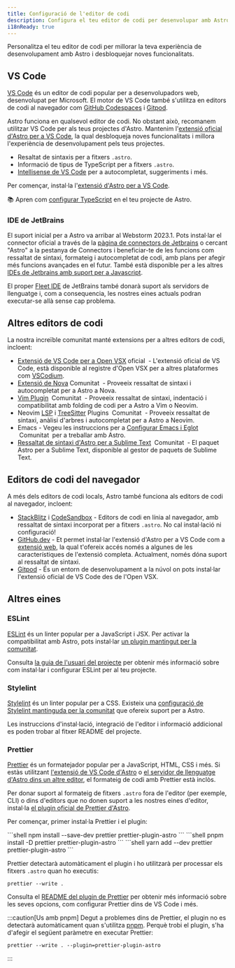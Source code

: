 ```yaml
---
title: Configuració de l'editor de codi
description: Configura el teu editor de codi per desenvolupar amb Astro.
i18nReady: true
---
```


Personalitza el teu editor de codi per millorar la teva experiència de desenvolupament amb Astro i desbloquejar noves funcionalitats.

## VS Code

[VS Code](https://code.visualstudio.com/) és un editor de codi popular per a desenvolupadors web, desenvolupat per Microsoft. El motor de VS Code també s'utilitza en editors de codi al navegador com [GitHub Codespaces](https://github.com/features/codespaces) i [Gitpod](https://gitpod.io/).

Astro funciona en qualsevol editor de codi. No obstant això, recomanem utilitzar VS Code per als teus projectes d'Astro. Mantenim l'[extensió oficial d'Astro per a VS Code](https://marketplace.visualstudio.com/items?itemName=astro-build.astro-vscode), la qual desbloqueja noves funcionalitats i millora l'experiència de desenvolupament pels teus projectes.

- Resaltat de sintaxis per a fitxers `.astro`.
- Informació de tipus de TypeScript per a fitxers `.astro`.
- [Intellisense de VS Code](https://code.visualstudio.com/docs/editor/intellisense) per a autocompletat, suggeriments i més.

Per començar, instal·la l'[extensió d'Astro per a VS Code](https://marketplace.visualstudio.com/items?itemName=astro-build.astro-vscode).

📚 Apren com [configurar TypeScript](/ca/guides/typescript/) en el teu projecte de Astro.

### IDE de JetBrains

El suport inicial per a Astro va arribar al Webstorm 2023.1. Pots instal·lar el connector oficial a través de la [pàgina de connectors de Jetbrains](https://plugins.jetbrains.com/plugin/20959-astro) o cercant "Astro" a la pestanya de Connectors i beneficiar-te de les funcions com ressaltat de sintaxi, formateig i autocompletat de codi, amb plans per afegir més funcions avançades en el futur. També està disponible per a les altres [IDEs de Jetbrains amb suport per a Javascript](https://www.jetbrains.com/products/#lang=js&type=ide).

El proper [Fleet IDE](https://www.jetbrains.com/fleet/) de JetBrains també donarà suport als servidors de llenguatge i, com a consequencia, les nostres eines actuals podran executar-se allà sense cap problema.

## Altres editors de codi

La nostra increïble comunitat manté extensions per a altres editors de codi, incloent:

- [Extensió de VS Code per a Open VSX](https://open-vsx.org/extension/astro-build/astro-vscode)<span style="margin: 0.25em;"><Badge variant="accent">oficial</Badge></span> - L'extensió oficial de VS Code, està disponible al registre d'Open VSX per a altres plataformes com [VSCodium](https://vscodium.com/).
- [Extensió de Nova](https://extensions.panic.com/extensions/sciencefidelity/sciencefidelity.astro/)<span style="margin: 0.25em;"><Badge variant="neutral">Comunitat</Badge></span> - Proveeix ressaltat de sintaxi i autocompletat per a Astro a Nova.
- [Vim Plugin](https://github.com/wuelnerdotexe/vim-astro) <span style="margin: 0.25em;"><Badge variant="neutral">Comunitat</Badge></span> - Proveeix ressaltat de sintaxi, indentació i compatibilitat amb folding de codi per a Astro a Vim o Neovim.
- Neovim [LSP](https://github.com/neovim/nvim-lspconfig/blob/master/doc/server_configurations.md#astro) i [TreeSitter](https://github.com/virchau13/tree-sitter-astro) Plugins <span style="margin: 0.25em;"><Badge variant="neutral">Comunitat</Badge></span> - Proveeix ressaltat de sintaxi, anàlisi d'arbres i autocompletat per a Astro a Neovim.
- Emacs - Vegeu les instruccions per a [Configurar Emacs i Eglot](https://medium.com/@jrmjrm/configuring-emacs-and-eglot-to-work-with-astro-language-server-9408eb709ab0) <span style="margin: 0.25em;"><Badge variant="neutral">Comunitat</Badge></span> per a treballar amb Astro.
- [Ressaltat de sintaxi d'Astro per a Sublime Text](https://packagecontrol.io/packages/Astro) <span style="margin: 0.25em;"><Badge variant="neutral">Comunitat</Badge></span> - El paquet Astro per a Sublime Text, disponible al gestor de paquets de Sublime Text.

## Editors de codi del navegador

A més dels editors de codi locals, Astro també funciona als editors de codi al navegador, incloent:

- [StackBlitz](https://stackblitz.com/) i [CodeSandbox](https://codesandbox.io) - Editors de codi en línia al navegador, amb ressaltat de sintaxi incorporat per a fitxers `.astro`. No cal instal·lació ni configuració!
- [GitHub.dev](https://github.dev/) - Et permet instal·lar l'extensió d'Astro per a VS Code com a [extensió web](https://code.visualstudio.com/api/extension-guides/web-extensions), la qual t'ofereix accés només a algunes de les característiques de l'extensió completa. Actualment, només dóna suport al ressaltat de sintaxi.
- [Gitpod](https://gitpod.io/) - És un entorn de desenvolupament a la núvol on pots instal·lar l'extensió oficial de VS Code des de l'Open VSX.

## Altres eines

### ESLint

[ESLint](https://eslint.org/) és un linter popular per a JavaScript i JSX. Per activar la compatibilitat amb Astro, pots instal·lar [un plugin mantingut per la comunitat](https://github.com/ota-meshi/eslint-plugin-astro).

Consulta [la guia de l'usuari del projecte](https://ota-meshi.github.io/eslint-plugin-astro/user-guide/) per obtenir més informació sobre com instal·lar i configurar ESLint per al teu projecte.

### Stylelint

[Stylelint](https://stylelint.io/) és un linter popular per a CSS. Existeix una [configuració de Stylelint mantinguda per la comunitat](https://github.com/ota-meshi/stylelint-config-html) que ofereix suport per a Astro.

Les instruccions d'instal·lació, integració de l'editor i informació addicional es poden trobar al fitxer README del projecte.

### Prettier

[Prettier](https://prettier.io/) és un formatejador popular per a JavaScript, HTML, CSS i més. Si estàs utilitzant [l'extensió de VS Code d'Astro](https://marketplace.visualstudio.com/items?itemName=astro-build.astro-vscode) o [el servidor de llenguatge d'Astro dins un altre editor](#altres-editors-de-codi), el formateig de codi amb Prettier està inclòs.

Per donar suport al formateig de fitxers `.astro` fora de l'editor (per exemple, CLI) o dins d'editors que no donen suport a les nostres eines d'editor, instal·la [el plugin oficial de Prettier d'Astro](https://github.com/withastro/prettier-plugin-astro).

Per començar, primer instal·la Prettier i el plugin:

<PackageManagerTabs>
  <Fragment slot="npm">
  ```shell
  npm install --save-dev prettier prettier-plugin-astro
  ```
  </Fragment>
  <Fragment slot="pnpm">
  ```shell
  pnpm install -D prettier prettier-plugin-astro
  ```
  </Fragment>
  <Fragment slot="yarn">
  ```shell
  yarn add --dev prettier prettier-plugin-astro
  ```
  </Fragment>
</PackageManagerTabs>

Prettier detectarà automàticament el plugin i ho utilitzarà per processar els fitxers `.astro` quan ho executis:

```shell
prettier --write .
```

Consulta el [README del plugin de Prettier](https://github.com/withastro/prettier-plugin-astro/blob/main/README.md) per obtenir més informació sobre les seves opcions, com configurar Prettier dins de VS Code i més.

:::caution[Us amb pnpm]
Degut a problemes dins de Prettier, el plugin no es detectarà automàticament quan s'utilitza [pnpm](https://pnpm.io/). Perquè trobi el plugin, s'ha d'afegir el següent paràmetre en executar Prettier:

```shell
prettier --write . --plugin=prettier-plugin-astro
```
:::
